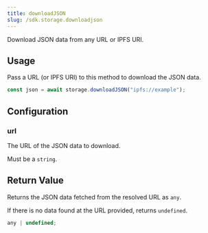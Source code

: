 ```yaml
---
title: downloadJSON
slug: /sdk.storage.downloadjson
---
```


Download JSON data from any URL or IPFS URI.

## Usage

Pass a URL (or IPFS URI) to this method to download the JSON data.

```jsx
const json = await storage.downloadJSON("ipfs://example");
```

## Configuration

### url

The URL of the JSON data to download.

Must be a `string`.

## Return Value

Returns the JSON data fetched from the resolved URL as `any`.

If there is no data found at the URL provided, returns `undefined`.

```typescript
any | undefined;
```
